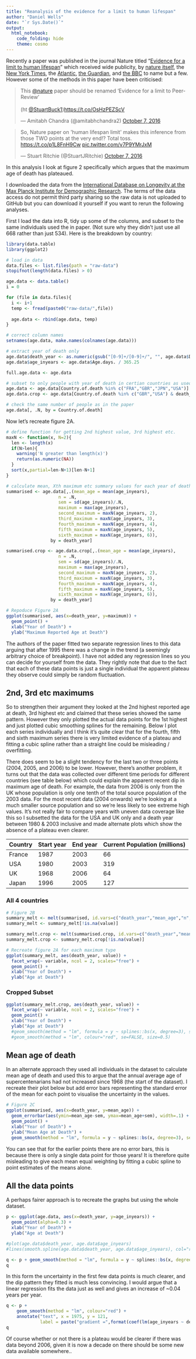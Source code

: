 ```yaml
---
title: "Reanalysis of the evidence for a limit to human lifespan"
author: "Daniel Wells"
date: "`r Sys.Date()`"
output: 
  html_notebook: 
    code_folding: hide
    theme: cosmo
---
```


<style>
  .main-container {
    max-width: 700px !important;
  }
</style>

<script src="http://platform.twitter.com/widgets.js" charset="utf-8"></script>

Recently a paper was published in the journal Nature titled "[Evidence for a limit to human lifespan](http://www.nature.com/nature/journal/vaop/ncurrent/full/nature19793.html)" which received wide publicity, by [nature itself](http://www.nature.com/news/human-age-limit-claim-sparks-debate-1.20750), the [New York Times](http://www.nytimes.com/2016/10/06/science/maximum-life-span-study.html), the [Atlantic](http://www.theatlantic.com/science/archive/2016/10/humans-wont-ever-live-far-beyond-115-years/502967/), [the Guardian](https://www.theguardian.com/science/2016/oct/05/human-lifespan-has-hit-its-natural-limit-research-suggests), and [the BBC](http://www.bbc.co.uk/news/health-37552116) to name but a few. However some of the methods in this paper have been criticised:

<blockquote class="twitter-tweet" data-lang="en"><p lang="en" dir="ltr">This <a href="https://twitter.com/nature">@nature</a> paper should be renamed ‘Evidence for a limit to Peer-Review’ <br><br>(ht <a href="https://twitter.com/StuartBuck1">@StuartBuck1</a>)<a href="https://t.co/OsHzPEZScV">https://t.co/OsHzPEZScV</a></p>&mdash; Amitabh Chandra (@amitabhchandra2) <a href="https://twitter.com/amitabhchandra2/status/784373386826944512">October 7, 2016</a></blockquote> 

<blockquote class="twitter-tweet" data-cards="hidden" data-lang="en"><p lang="en" dir="ltr">So, Nature paper on &#39;human lifespan limit&#39; makes this inference from those TWO points at the very end!? Total toss. <a href="https://t.co/p1L8FnH9Cw">https://t.co/p1L8FnH9Cw</a> <a href="https://t.co/v7P9YMrJxM">pic.twitter.com/v7P9YMrJxM</a></p>&mdash; Stuart Ritchie (@StuartJRitchie) <a href="https://twitter.com/StuartJRitchie/status/784319415038844929">October 7, 2016</a></blockquote>

In this analysis I look at figure 2 specifically which argues that the maximum age of death has plateaued.

I downloaded the data from the [International Database on Longevity
at the Max Planck Institute for Demographic Research](http://www.supercentenarians.org). The terms of the data access do not permit third party sharing so the raw data is not uploaded to GitHub but you can download it yourself if you want to rerun the following analyses.

First I load the data into R, tidy up some of the columns, and subset to the same individuals used the in paper. (Not sure why they didn't just use all 668 rather than just 534). Here is the breakdown by country:
```r
library(data.table)
library(ggplot2)

# load in data
data.files <- list.files(path = "raw-data")
stopifnot(length(data.files) > 0)

age.data <- data.table()
i = 0

for (file in data.files){
  i <- i+1
  temp <- fread(paste0("raw-data/",file))
  
  age.data <- rbind(age.data, temp)
}

# correct column names
setnames(age.data, make.names(colnames(age.data)))

# extract year of death only
age.data$death_year <- as.numeric(gsub("[0-9]+/[0-9]+/", "", age.data$Date.of.death))
age.data$age_inyears <- age.data$Age.days. / 365.25

full.age.data <- age.data

# subset to only people with year of death in certian countries as used by the paper
age.data <- age.data[Country.of.death %in% c("FRA","GBR","JPN","USA")]
age.data.crop <- age.data[Country.of.death %in% c("GBR","USA") & death_year > 1979 & death_year < 2004]

# check the same number of people as in the paper
age.data[, .N, by = Country.of.death]
```


Now let's recreate figure 2A.
```r
# define function for getting 2nd highest value, 3rd highest etc.
maxN <- function(x, N=2){
  len <- length(x)
  if(N>len){
    warning('N greater than length(x)')
    return(as.numeric(NA))
  }
  sort(x,partial=len-N+1)[len-N+1]
}

# calculate mean, Xth maximum etc summary values for each year of death
summarised <- age.data[,.(mean_age = mean(age_inyears),
                    n = .N,
                    sem = sd(age_inyears)/.N,
                    maximum = max(age_inyears),
                    second_maximum = maxN(age_inyears, 2),
                    third_maximum = maxN(age_inyears, 3),
                    fourth_maximum = maxN(age_inyears, 4),
                    fifth_maximum = maxN(age_inyears, 5),
                    sixth_maximum = maxN(age_inyears, 6)),
                 by = death_year]

summarised.crop <- age.data.crop[,.(mean_age = mean(age_inyears),
                    n = .N,
                    sem = sd(age_inyears)/.N,
                    maximum = max(age_inyears),
                    second_maximum = maxN(age_inyears, 2),
                    third_maximum = maxN(age_inyears, 3),
                    fourth_maximum = maxN(age_inyears, 4),
                    fifth_maximum = maxN(age_inyears, 5),
                    sixth_maximum = maxN(age_inyears, 6)),
                 by = death_year]

# Repoduce Figure 2A
ggplot(summarised, aes(x=death_year, y=maximum)) +
  geom_point() +
  xlab("Year of Death") +
  ylab("Maximum Reported Age at Death")
```

The authors of the paper fitted two separate regression lines to this data arguing that after 1995 there was a change in the trend (a seemingly arbitrary choice of breakpoint). I have not added any regression lines so you can decide for yourself from the data. They rightly note that due to the fact that each of these data points is just a single individual the apparent plateau they observe could simply be random fluctuation. 

## 2nd, 3rd etc maximums {.tabset}
So to strengthen their argument they looked at the 2nd highest reported age at death, 3rd highest etc and claimed that these series showed the same pattern. However they only plotted the actual data points for the 1st highest and just plotted cubic smoothing splines for the remaining. Below I plot each series individually and I think it's quite clear that for the fourth, fifth and sixth maximum series there is very limited evidence of a plateau and fitting a cubic spline rather than a straight line could be misleading / overfitting.

There does seem to be a slight tendency for the last two or three points (2004, 2005, and 2006) to be lower. However, there's another problem, it turns out that the data was collected over different time periods for different countries (see table below) which could explain the apparent recent dip in maximum age of death. For example, the data from 2006 is only from the UK whose population is only one tenth of the total source population of the 2003 data. For the most recent data (2004 onwards) we're looking at a much smaller source population and so we're less likely to see extreme high values. It's not really fair to compare years with uneven data coverage like this so I subsetted the data for the USA and UK only and a death year between 1980 & 2003 inclusive and made alternate plots which show the absence of a plateau even clearer.

Country | Start year | End year | Current Population (millions)
--------|------------|----------|-------------------
France  | 1987       | 2003     | 66
USA     | 1980       | 2003     | 319
UK      | 1968       | 2006     | 64
Japan   | 1996       | 2005     | 127

### All 4 countries
```r
# Figure 2B
summary_melt <- melt(summarised, id.vars=c("death_year","mean_age","n","sem"))
summary_melt <- summary_melt[!is.na(value)]

summary_melt.crop <- melt(summarised.crop, id.vars=c("death_year","mean_age","n","sem"))
summary_melt.crop <- summary_melt.crop[!is.na(value)]

# Recreate figure 2A for each maximum type
ggplot(summary_melt, aes(death_year, value)) +
  facet_wrap(~ variable, ncol = 2, scales="free") +
  geom_point() +
  xlab("Year of Death") +
  ylab("Age at Death")
```

### Cropped Subset
```r
ggplot(summary_melt.crop, aes(death_year, value)) +
  facet_wrap(~ variable, ncol = 2, scales="free") +
  geom_point() +
  xlab("Year of Death") +
  ylab("Age at Death")
  #geom_smooth(method = "lm", formula = y ~ splines::bs(x, degree=3), se=FALSE, size=0.5) +
  #geom_smooth(method = "lm", colour="red", se=FALSE, size=0.5)
```

## Mean age of death {.tabset}

In an alternate approach they used all individuals in the dataset to calculate mean age of death and used this to argue that the annual average age of supercentenarians had not increased since 1968 (the start of the dataset). I recreate their plot below but add error bars representing the standard error of the mean for each point to visualise the uncertainty in the values.

```r
# Figure 2C
ggplot(summarised, aes(x=death_year, y=mean_age)) +
  geom_errorbar(aes(ymin=mean_age-sem, ymax=mean_age+sem), width=.1) +
  geom_point() +
  xlab("Year of Death") +
  ylab("Mean Age at Death") +
  geom_smooth(method = "lm", formula = y ~ splines::bs(x, degree=3), se=FALSE)
```

You can see that for the earlier points there are no error bars, this is because there is only a single data point for those years! It is therefore quite misleading to give each mean equal weighting by fitting a cubic spline to point estimates of the means alone.

## All the data points

A perhaps fairer approach is to recreate the graphs but using the whole dataset.

```r
p <- ggplot(age.data, aes(x=death_year, y=age_inyears)) +
  geom_point(alpha=0.3) +
  xlab("Year of Death") +
  ylab("Age at Death")

#plot(age.data$death_year, age.data$age_inyears)
#lines(smooth.spline(age.data$death_year, age.data$age_inyears), col="red")

q <- p + geom_smooth(method = "lm", formula = y ~ splines::bs(x, degree=3))
q
```

In this form the uncertainty in the first few data points is much clearer, and the dip pattern they fitted is much less convincing. I would argue that a linear regression fits the data just as well and gives an increase of ~0.04 years per year.

```r
q <- p + 
    geom_smooth(method = "lm", colour="red") + 
    annotate("text", x = 1975, y = 121,
             label = paste("gradient =",format(coef(lm(age_inyears ~ death_year, age.data))[2], digits=2)))
q

```

Of course whether or not there is a plateau would be clearer if there was data beyond 2006, given it is now a decade on there should be some new data available somewhere..

